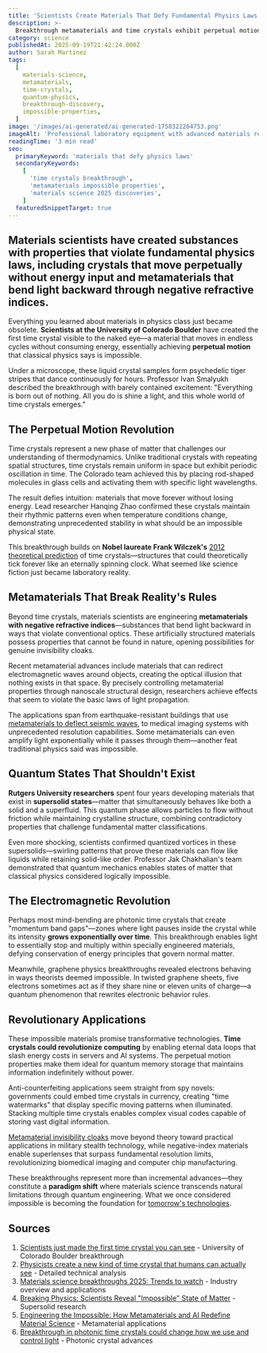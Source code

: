 ```yaml
---
title: 'Scientists Create Materials That Defy Fundamental Physics Laws With Impossible Properties'
description: >-
  Breakthrough metamaterials and time crystals exhibit perpetual motion, negative mass effects, and properties that challenge everything we know about matter and physics
category: science
publishedAt: 2025-09-19T21:42:24.000Z
author: Sarah Martinez
tags:
  [
    materials-science,
    metamaterials,
    time-crystals,
    quantum-physics,
    breakthrough-discovery,
    impossible-properties,
  ]
image: '/images/ai-generated/ai-generated-1758322264753.png'
imageAlt: 'Professional laboratory equipment with advanced materials research crystals under controlled scientific conditions, showcasing modern materials science breakthroughs'
readingTime: '3 min read'
seo:
  primaryKeyword: 'materials that defy physics laws'
  secondaryKeywords:
    [
      'time crystals breakthrough',
      'metamaterials impossible properties',
      'materials science 2025 discoveries',
    ]
  featuredSnippetTarget: true
---
```


## Materials scientists have created substances with properties that violate fundamental physics laws, including crystals that move perpetually without energy input and metamaterials that bend light backward through negative refractive indices.

Everything you learned about materials in physics class just became obsolete. **Scientists at the University of Colorado Boulder** have created the first time crystal visible to the naked eye—a material that moves in endless cycles without consuming energy, essentially achieving **perpetual motion** that classical physics says is impossible.

Under a microscope, these liquid crystal samples form psychedelic tiger stripes that dance continuously for hours. Professor Ivan Smalyukh described the breakthrough with barely contained excitement: "Everything is born out of nothing. All you do is shine a light, and this whole world of time crystals emerges."

## The Perpetual Motion Revolution

Time crystals represent a new phase of matter that challenges our understanding of thermodynamics. Unlike traditional crystals with repeating spatial structures, time crystals remain uniform in space but exhibit periodic oscillation in time. The Colorado team achieved this by placing rod-shaped molecules in glass cells and activating them with specific light wavelengths.

The result defies intuition: materials that move forever without losing energy. Lead researcher Hanqing Zhao confirmed these crystals maintain their rhythmic patterns even when temperature conditions change, demonstrating unprecedented stability in what should be an impossible physical state.

This breakthrough builds on **Nobel laureate Frank Wilczek's** [2012 theoretical prediction](/science/scientists-found-evidence-digital-universe) of time crystals—structures that could theoretically tick forever like an eternally spinning clock. What seemed like science fiction just became laboratory reality.

## Metamaterials That Break Reality's Rules

Beyond time crystals, materials scientists are engineering **metamaterials with negative refractive indices**—substances that bend light backward in ways that violate conventional optics. These artificially structured materials possess properties that cannot be found in nature, opening possibilities for genuine invisibility cloaks.

Recent metamaterial advances include materials that can redirect electromagnetic waves around objects, creating the optical illusion that nothing exists in that space. By precisely controlling metamaterial properties through nanoscale structural design, researchers achieve effects that seem to violate the basic laws of light propagation.

The applications span from earthquake-resistant buildings that use [metamaterials to deflect seismic waves](/science/scientists-create-materials-rewrite-reality-4d-metamaterials), to medical imaging systems with unprecedented resolution capabilities. Some metamaterials can even amplify light exponentially while it passes through them—another feat traditional physics said was impossible.

## Quantum States That Shouldn't Exist

**Rutgers University researchers** spent four years developing materials that exist in **supersolid states**—matter that simultaneously behaves like both a solid and a superfluid. This quantum phase allows particles to flow without friction while maintaining crystalline structure, combining contradictory properties that challenge fundamental matter classifications.

Even more shocking, scientists confirmed quantized vortices in these supersolids—swirling patterns that prove these materials can flow like liquids while retaining solid-like order. Professor Jak Chakhalian's team demonstrated that quantum mechanics enables states of matter that classical physics considered logically impossible.

## The Electromagnetic Revolution

Perhaps most mind-bending are photonic time crystals that create "momentum band gaps"—zones where light pauses inside the crystal while its intensity **grows exponentially over time**. This breakthrough enables light to essentially stop and multiply within specially engineered materials, defying conservation of energy principles that govern normal matter.

Meanwhile, graphene physics breakthroughs revealed electrons behaving in ways theorists deemed impossible. In twisted graphene sheets, five electrons sometimes act as if they share nine or eleven units of charge—a quantum phenomenon that rewrites electronic behavior rules.

## Revolutionary Applications

These impossible materials promise transformative technologies. **Time crystals could revolutionize computing** by enabling eternal data loops that slash energy costs in servers and AI systems. The perpetual motion properties make them ideal for quantum memory storage that maintains information indefinitely without power.

Anti-counterfeiting applications seem straight from spy novels: governments could embed time crystals in currency, creating "time watermarks" that display specific moving patterns when illuminated. Stacking multiple time crystals enables complex visual codes capable of storing vast digital information.

[Metamaterial invisibility cloaks](/science/mit-impossible-2d-material-stronger-than-steel) move beyond theory toward practical applications in military stealth technology, while negative-index materials enable superlenses that surpass fundamental resolution limits, revolutionizing biomedical imaging and computer chip manufacturing.

These breakthroughs represent more than incremental advances—they constitute a **paradigm shift** where materials science transcends natural limitations through quantum engineering. What we once considered impossible is becoming the foundation for [tomorrow's technologies](/science/room-temperature-superconductor-confirmed).

## Sources

1. [Scientists just made the first time crystal you can see](https://www.sciencedaily.com/releases/2025/09/250907024555.htm) - University of Colorado Boulder breakthrough
2. [Physicists create a new kind of time crystal that humans can actually see](https://phys.org/news/2025-09-physicists-kind-crystal-humans.html) - Detailed technical analysis
3. [Materials science breakthroughs 2025: Trends to watch](https://www.cas.org/resources/cas-insights/materials-science-trends-2025) - Industry overview and applications
4. [Breaking Physics: Scientists Reveal "Impossible" State of Matter](https://lifeboat.com/blog/2024/11/breaking-physics-scientists-reveal-impossible-state-of-matter-thats-both-solid-and-superfluid) - Supersolid research
5. [Engineering the Impossible: How Metamaterials and AI Redefine Material Science](https://scitechdaily.com/engineering-the-impossible-how-metamaterials-and-ai-redefine-material-science/) - Metamaterial applications
6. [Breakthrough in photonic time crystals could change how we use and control light](https://www.sciencedaily.com/releases/2024/11/241112123307.htm) - Photonic crystal advances
